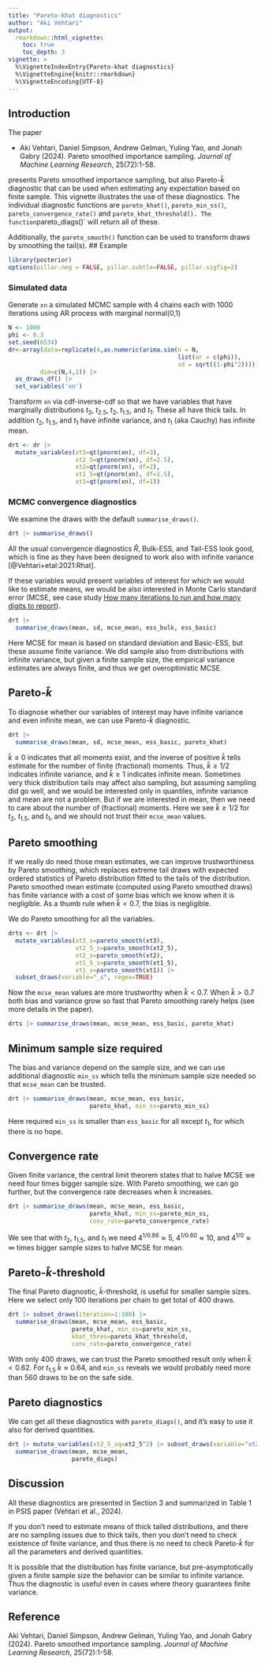 ```yaml
---
title: "Pareto-khat diagnostics"
author: "Aki Vehtari"
output: 
  rmarkdown::html_vignette:
    toc: true
    toc_depth: 3
vignette: >
  %\VignetteIndexEntry{Pareto-khat diagnostics}
  %\VignetteEngine{knitr::rmarkdown}
  %\VignetteEncoding{UTF-8}
---
```


## Introduction 

The paper

* Aki Vehtari, Daniel Simpson, Andrew Gelman, Yuling Yao, and
  Jonah Gabry (2024). Pareto smoothed importance sampling.
  *Journal of Machine Learning Research*, 25(72):1-58.

presents Pareto smoothed importance sampling, but also
Pareto-$\hat{k}$ diagnostic that can be used when estimating any
expectation based on finite sample. This vignette illustrates the use of
these diagnostics.
The individual diagnostic functions are `pareto_khat()`, `pareto_min_ss()`, `pareto_convergence_rate()` and `pareto_khat_threshold(). The function `pareto_diags()` will return all of these.

Additionally, the `pareto_smooth()` function can be used to transform draws by smoothing the tail(s).
## Example

```r
library(posterior)
options(pillar.neg = FALSE, pillar.subtle=FALSE, pillar.sigfig=2)
```

### Simulated data

Generate `xn` a simulated MCMC sample with 4 chains each with 1000
iterations using AR process with marginal normal(0,1)

```r
N <- 1000
phi <- 0.3
set.seed(6534)
dr<-array(data=replicate(4,as.numeric(arima.sim(n = N,
                                                list(ar = c(phi)),
                                                sd = sqrt((1-phi^2))))),
         dim=c(N,4,1)) |>
  as_draws_df() |>
  set_variables('xn')
```

Transform `xn` via cdf-inverse-cdf so that we have variables that
have marginally distributions $t_3$, $t_{2.5}$, $t_2$, $t_{1.5}$,
and $t_1$. These all have thick tails. In addition $t_2$,
$t_{1.5}$, and $t_1$ have infinite variance, and $t_1$ (aka Cauchy)
has infinite mean. 

```r
drt <- dr |>
  mutate_variables(xt3=qt(pnorm(xn), df=3),
                   xt2_5=qt(pnorm(xn), df=2.5),
                   xt2=qt(pnorm(xn), df=2),
                   xt1_5=qt(pnorm(xn), df=1.5),
                   xt1=qt(pnorm(xn), df=1))
```

### MCMC convergence diagnostics

We examine the draws with the default `summarise_draws()`.

```r
drt |> summarise_draws()
```

All the usual convergence diagnostics $\widehat{R}$, Bulk-ESS, and
Tail-ESS look good, which is fine as they have been designed to
work also with infinite variance [@Vehtari+etal:2021:Rhat].

If these variables would present variables of interest for which
we would like to estimate means, we would be also interested in
Monte Carlo standard error (MCSE, see case study [How many
iterations to run and how many digits to
report](https://users.aalto.fi/~ave/casestudies/Digits/digits.html)).

```r
drt |>
  summarise_draws(mean, sd, mcse_mean, ess_bulk, ess_basic)
```

Here MCSE for mean is based on standard deviation and Basic-ESS,
but these assume finite variance. We did sample also from
distributions with infinite variance, but given a finite sample size, the
empirical variance estimates are always finite, and thus we get
overoptimistic MCSE.

## Pareto-$\hat{k}$

To diagnose whether our variables of interest may have infinite
variance and even infinite mean, we can use Pareto-$\hat{k}$
diagnostic.

```r
drt |>
  summarise_draws(mean, sd, mcse_mean, ess_basic, pareto_khat)
```

$\hat{k} \leq 0$ indicates that all moments exist, and the inverse
of positive $\hat{k}$ tells estimate for the number of finite (fractional)
moments. Thus, $\hat{k}\geq 1/2$ indicates infinite variance,
and $\hat{k}\geq 1$ indicates infinite mean. Sometimes very thick
distribution tails may affect also sampling, but assuming sampling
did go well, and we would be interested only in quantiles, infinite
variance and mean are not a problem. But if we are interested in mean,
then we need to care about the number of (fractional) moments. Here we
see $\hat{k} \geq 1/2$ for $t_2$, $t_{1.5}$, and $t_{1}$, and
we should not trust their `mcse_mean` values.

## Pareto smoothing

If we really do need those mean estimates, we can improve
trustworthiness by Pareto smoothing,  which replaces
extreme tail draws with expected ordered statistics of Pareto
distribution fitted to the tails of the distribution. Pareto
smoothed mean estimate (computed using Pareto smoothed draws) has
finite variance with a cost of some bias which we know when it is
negligible. As a thumb rule when $\hat{k}<0.7$, the bias is
negligible.

We do Pareto smoothing for all the variables.

```r
drts <- drt |> 
  mutate_variables(xt3_s=pareto_smooth(xt3),
                   xt2_5_s=pareto_smooth(xt2_5),
                   xt2_s=pareto_smooth(xt2),
                   xt1_5_s=pareto_smooth(xt1_5),
                   xt1_s=pareto_smooth(xt1)) |>
  subset_draws(variable="_s", regex=TRUE)
```

Now the `mcse_mean` values are more trustworthy when $\hat{k} < 0.7$.
When $\hat{k}>0.7$ both bias and variance grow so fast that Pareto smoothing
rarely helps (see more details in the paper).

```r
drts |> summarise_draws(mean, mcse_mean, ess_basic, pareto_khat)
```


## Minimum sample size required

The bias and variance depend on the sample size, and we can
use additional diagnostic `min_ss` which tells the minimum sample size needed
so that `mcse_mean` can be trusted.

```r
drt |> summarise_draws(mean, mcse_mean, ess_basic,
                       pareto_khat, min_ss=pareto_min_ss)
```

Here required `min_ss` is smaller than `ess_basic` for all except $t_1$, for
which there is no hope.

## Convergence rate

Given finite variance, the central limit theorem states that to halve
MCSE we need four times bigger sample size. With Pareto smoothing,
we can go further, but the convergence rate decreases when $\hat{k}$ increases.

```r
drt |> summarise_draws(mean, mcse_mean, ess_basic,
                       pareto_khat, min_ss=pareto_min_ss,
                       conv_rate=pareto_convergence_rate)
```

We see that with $t_2$, $t_{1.5}$, and $t_1$  we need $4^{1/0.86}\approx 5$,
$4^{1/0.60}\approx 10$, and $4^{1/0}\approx \infty$ times bigger sample sizes to
halve MCSE for mean.

## Pareto-$\hat{k}$-threshold

The final Pareto diagnostic, $\hat{k}$-threshold, is useful for smaller sample sizes. Here we select only 100 iterations per chain to get total of 400 draws.

```r
drt |> subset_draws(iteration=1:100) |>
  summarise_draws(mean, mcse_mean, ess_basic,
                  pareto_khat, min_ss=pareto_min_ss,
                  khat_thres=pareto_khat_threshold,
                  conv_rate=pareto_convergence_rate)
```

With only 400 draws, we can trust the Pareto smoothed result only when
$\hat{k}<0.62$. For $t_{1.5}$ $\hat{k}\approx 0.64$, and `min_ss` reveals
we would probably need more than 560 draws to be on the safe side.

## Pareto diagnostics

We can get all these diagnostics with `pareto_diags()`, and it's
easy to use it also for derived quantities.

```r
drt |> mutate_variables(xt2_5_sq=xt2_5^2) |> subset_draws(variable="xt2_5_sq") |>
  summarise_draws(mean, mcse_mean,
                  pareto_diags)
```

## Discussion

All these diagnostics are presented in Section 3 and summarized in
Table 1 in PSIS paper (Vehtari et al., 2024).

If you don't need to estimate means of thick tailed distributions,
and there are no sampling issues due to thick tails, then you don't
need to check existence of finite variance, and thus there is no
need to check Pareto-$\hat{k}$ for all the parameters and derived
quantities.

It is possible that the distribution has finite variance, but
pre-asymptotically given a finite sample size the behavior can be
similar to infinite variance. Thus the diagnostic is useful even in
cases where theory guarantees finite variance.

## Reference

Aki Vehtari, Daniel Simpson, Andrew Gelman, Yuling Yao, and Jonah
Gabry (2024). Pareto smoothed importance sampling.
*Journal of Machine Learning Research*, 25(72):1-58.
